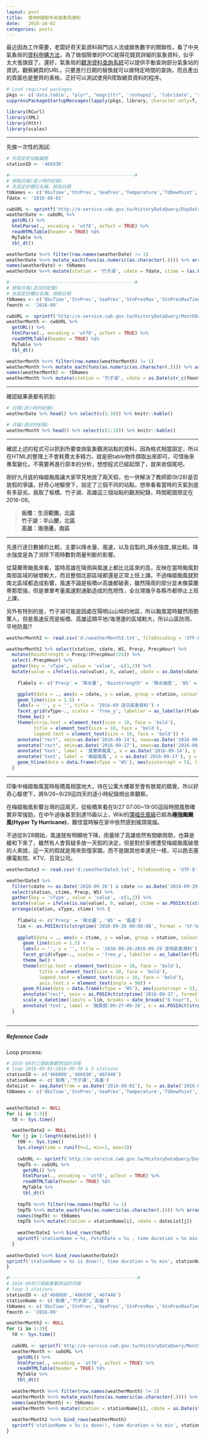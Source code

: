 ```yaml
---
layout: post
title:  使用R擷取中央氣象局資料
date:   2016-10-02
categories: posts
---
```


最近因為工作需要，老闆好奇天氣資料與門店人流或銷售數字的關聯性，看了中央氣象局的[資料申購方法](http://e-service.cwb.gov.tw/wdps/cwb_fee.htm)，為了做個簡單的POC就得花錢買詳細的氣象資料，似乎太大張旗鼓了。還好，氣象局的[觀測資料查詢系統](http://e-service.cwb.gov.tw/HistoryDataQuery/index.jsp)可以提供手動查詢部分氣象站的資訊，觀察網頁的URL，只要進行日期的替換就可以做特定時間的查詢，而且產出的頁面也是整齊的表格，正好可以測試使用R爬取網頁資料的程序。


```r
# Load required packages
pkgs <- c('data.table', "plyr", "magrittr", 'reshape2', 'lubridate', 'stringr', 'ggplot2', 'dplyr', 'tidyr')
suppressPackageStartupMessages(lapply(pkgs, library, character.only=T, lib.loc = .libPaths()[1]))

library(RCurl)
library(XML)
library(httr)
library(scales)

```

***

先做一次性的測試:  

```r
# 先設定好站點編號
stationID <- '466930'

#----------------------------------------------#
# 撈取日報(逐小時的紀錄)
# 先設定好欄位名稱，撈取日期
tbNames <- c('ObsTime','StnPres','SeaPres','Temperature','TdDewPoint','RH','WS','WD','WSGust','WDGust','Precp','PrecpHour','SunShine','GloblRad','Visb')
fdate <- '2016-09-01'

cwbURL <- sprintf('http://e-service.cwb.gov.tw/HistoryDataQuery/DayDataController.do?command=viewMain&station=%s&stname=%s&datepicker=%s', stationID, '%25E8%2587%25BA%25E5%258C%2597', fdate)
weatherDate <- cwbURL %>%
  getURL() %>%
  htmlParse(., encoding = 'utf8', asText = TRUE) %>%
  readHTMLTable(header = TRUE) %$%
  MyTable %>%
  tbl_dt()

weatherDate %<>% filter(row.names(weatherDate) != 1)
weatherDate %<>% mutate_each(funs(as.numeric(as.character(.)))) %>% arrange(V1)
names(weatherDate) <- tbNames
weatherDate %<>% mutate(station = '竹子湖', cdate = fdate, ctime = (as.POSIXct(fdate)+hours(ObsTime-1)))

#----------------------------------------------#
# 撈取月報(逐日的紀錄)
# 先設定好欄位名稱，撈取日期
tbNames <- c('ObsTime','StnPres','SeaPres','StnPresMax','StnPresMaxTime','StnPresMin','StnPresMinTime','Temperature','TMax','TMaxTime','TMin','TMinTime','TdDewPoint','RH','RHMin','RHMinTime','WS','WD','WSGust','WDGust','WGustTime','Precp','PrecpHour','PrecpMax10','PrecpMax10Time','PrecpHrMax','PrecpHrMaxTime','SunShine','SunShineRate','GloblRad','VisbMean','EvapA')
fmonth <- '2016-09'

cwbURL <- sprintf('http://e-service.cwb.gov.tw/HistoryDataQuery/MonthDataController.do?command=viewMain&station=%s&stname=%s&datepicker=%s', stationID, '%25E7%25AB%25B9%25E5%25AD%2590%25E6%25B9%2596', fmonth)
weatherMonth <- cwbURL %>% 
  getURL() %>% 
  htmlParse(., encoding = 'utf8', asText = TRUE) %>% 
  readHTMLTable(header = TRUE) %$%
  MyTable %>% 
  tbl_dt()

weatherMonth %<>% filter(row.names(weatherMonth) != 1)
weatherMonth %<>% mutate_each(funs(as.numeric(as.character(.)))) %>% arrange(V1) 
names(weatherMonth) <- tbNames
weatherMonth %<>% mutate(station = '竹子湖', cdate = as.Date(str_c(fmonth, ObsTime, sep = '-')))

```

***

確認結果表都有抓到:
```r
# 日報(逐小時的紀錄)
weatherDate %>% head() %>% select(c(1:10)) %>% knitr::kable()

# 月報(逐日的紀錄)
weatherMonth %>% head() %>% select(c(1:10)) %>% knitr::kable()

```

***

確認上述的程式可以抓到所要查詢氣象觀測站點的資料，因為格式相當固定，所以在HTML的整理上不會耗費太多精力，就是把table物件擷取出來即可。可惜後來專案變化，不需要再進行原本的分析，想想程式已經起頭了，就來收個尾吧。

剛好九月底的梅姬颱風讓大家罕見地放了兩天假，也一併解決了教師節(9/28)是否放假的爭議，好奇心地驅使下，設定了三個不同的站點，想來看看當時的天氣到底有多惡劣。我取了板橋、竹子湖、高雄這三個站點的觀測紀錄，時間範圍限定在2016-09。

> 
**板橋：生活範圍，北區**  
**竹子湖：半山腰，北區**  
**高雄：海港邊，南區**  

***

先進行逐日數據的比較，主要以降水量、風速，以及自製的_降水強度_做比較。降水強度是為了消除下雨時數對雨量判斷的影響。

從莫蘭蒂颱風來看，當時高雄在降雨與風速上都比北區來的高，反映在當時颱風對南部區域的破壞較大，而且整個北部區域都還是正常上班上課。不過梅姬颱風就對南北區域都造成影響，風速不論是板橋or高雄都破表，雖然降雨的部分並未像莫蘭蒂那麼強，但是單單考量風速對通勤造成的危險性，全台灣幾乎各縣市都停止上班上課。

另外有特別的是，竹子湖可能是因處在陽明山山坳的地區，所以颱風當時雖然雨勢驚人，但是風速反而是板橋、高雄這類平地/海港邊的區域較大，所以山區防雨、平地防風!?

```r
weatherMonth2 <- read.csv('d:/weatherMonth2.txt', fileEncoding = 'UTF-8', sep = ',', header = TRUE, stringsAsFactors = FALSE) %>% tbl_dt()

weatherMonth2 %>% select(station, cdate, WS, Precp, PrecpHour) %>%
  mutate(RainStrength = Precp/(PrecpHour/24)) %>%
  select(-PrecpHour) %>%
  gather(key = 'vType', value = 'value', -c(1,2)) %>%
  mutate(value = ifelse(is.na(value), 0, value), cdate = as.Date(cdate)) %>% {
    
    flabels <- c('Precp' = '降水量', 'RainStrength' = '降水強度', 'WS' = '風速')

    ggplot(data = ., aes(x = cdate, y = value, group = station, colour = station)) +
    geom_line(size = 1.5) +
    labs(x = '', y = '', title = '2016-09 逐日氣象資料') +
    facet_grid(vType~., scales = 'free_y', labeller = as_labeller(flabels)) +
    theme_bw() +
    theme(strip.text = element_text(size = 10, face = 'bold'),
          title = element_text(size = 10, face = 'bold'),
          legend.text = element_text(size = 10, face = 'bold')) +
    annotate("rect", xmin=as.Date('2016-09-14'), xmax=as.Date('2016-09-15'), ymin=0, ymax=Inf, alpha=0.2, fill="red") +
    annotate("rect", xmin=as.Date('2016-09-27'), xmax=as.Date('2016-09-28'), ymin=0, ymax=Inf, alpha=0.2, fill="red") +
    annotate('text', label = '莫蘭蒂颱風', x = as.Date('2016-09-14'), y = Inf, vjust = 2, hjust = 1) +
    annotate('text', label = '梅姬颱風', x = as.Date('2016-09-27'), y = Inf, vjust = 2, hjust = 1) +
    geom_hline(data = data.frame(vType = 'WS'), aes(yintercept = 5), linetype = 2, colour = 'grey50')
  }

```

***

印象中梅姬颱風當時板橋風相當地大，待在公寓大樓甚至會有敖晃的錯覺，所以好奇心驅使下，將9/26~9/29這四天的逐小時紀錄撈出來觀察。

在梅姬颱風影響台灣的這兩天，從板橋來看在9/27 07:00~19:00這段時間風勢確實非常強勁，在中午過後甚至到達15級以上，Wiki的[蒲福氏風級](https://zh.wikipedia.org/wiki/%E8%92%B2%E7%A6%8F%E6%B0%8F%E9%A2%A8%E7%B4%9A)已經為**極強颱颶風(Hyper Ty Hurricane)**，難怪當時躲在家中依然感到搖頭晃腦。

不過從9/28開始，風速就有明顯地下降，雨量除了高雄依然有間歇雨勢，也算是緩和下來了，雖然有人會質疑多放一天假的決定，但是對於家裡遭受梅姬颱風破壞的人來說，這一天的假就是用來恢復家園，而不是跟其他幸運兒一樣，可以跑去塞爆電影院、KTV、百貨公司。

```r
weatherDate3 <- read.csv('d:/weatherDate3.txt', fileEncoding = 'UTF-8', sep = ',', header = TRUE, stringsAsFactors = FALSE) %>% tbl_dt()

weatherDate3 %>% 
  filter(cdate >= as.Date('2016-09-26') & cdate <= as.Date('2016-09-29')) %>% 
  select(station, ctime, Precp, WS) %>% 
  gather(key = 'vType', value = 'value', -c(1,2)) %>%
  mutate(value = ifelse(is.na(value), 0, value), ctime = as.POSIXct(strptime(ctime, format = '%Y-%m-%d %H:%M:%S'))) %>% 
  arrange(station, vType, ctime) %>% {
   
    flabels <- c('Precp' = '降水量', 'WS' = '風速')
    lim <- as.POSIXct(c(strptime('2016-09-26 00:00:00', format = '%Y-%m-%d %H:%M:%S'), strptime('2016-09-30 00:00:00', format = '%Y-%m-%d %H:%M:%S')))
    
    ggplot(data = ., aes(x = ctime, y = value, group = station, colour = station)) +
      geom_line(size = 1.5) + 
      labs(x = '', y = '', title = '2016-09-26~2016-09-29 逐時氣象資料') +
      facet_grid(vType~., scales = 'free_y', labeller = as_labeller(flabels)) +
      theme_bw() +
      theme(strip.text = element_text(size = 10, face = 'bold'),
            title = element_text(size = 10, face = 'bold'),
            legend.text = element_text(size = 10, face = 'bold'),
            axis.text.x = element_text(angle = 90)) +
      geom_hline(data = data.frame(vType = 'WS'), aes(yintercept = 5), linetype = 2, colour = 'grey50') +
      annotate("rect", xmin = as.POSIXct(strptime('2016-09-27', format = '%Y-%m-%d')), xmax = as.POSIXct(strptime('2016-09-29', format = '%Y-%m-%d')), ymin=0, ymax=Inf, alpha=0.2, fill="red") +
      scale_x_datetime(limits = lim, breaks = date_breaks("6 hour"), labels = date_format("%m/%d %H:%M", tz = 'Asia/Taipei')) +
      annotate('text', label = '颱風假:09-27~09-28', x = as.POSIXct(strptime('2016-09-29', format = '%Y-%m-%d')), y = Inf, vjust = 2, hjust = 1)
  }
  
```


***

##### **Reference Code**
Loop process:

```r
# 2016-09的三個氣象觀測站的日報
# loop 2016-09-01~2016-09-30 & 3 stations
stationID <- c('466880','466930','467440')
stationName <- c('板橋','竹子湖','高雄')
dateList <- seq.Date(from = as.Date('2016-09-01'), to = as.Date('2016-09-30'), by = 'days')
tbNames <- c('ObsTime','StnPres','SeaPres','Temperature','TdDewPoint','RH','WS','WD','WSGust','WDGust','Precp','PrecpHour','SunShine','GloblRad','Visb')


weatherDate3 <- NULL
for (i in 1:3){
  t0 <- Sys.time()

  weatherDate2 <- NULL
  for (j in 1:length(dateList)) {
    t00 <- Sys.time()
    Sys.sleep(time = runif(n=1, min=1, max=3))
    
    cwbURL <- sprintf('http://e-service.cwb.gov.tw/HistoryDataQuery/DayDataController.do?command=viewMain&station=%s&stname=%s&datepicker=%s', stationID[i], '%25E8%2587%25BA%25E5%258C%2597', dateList[j])
    tmpTb <- cwbURL %>% 
      getURL() %>% 
      htmlParse(., encoding = 'utf8', asText = TRUE) %>% 
      readHTMLTable(header = TRUE) %$%
      MyTable %>% 
      tbl_dt()
    
    tmpTb %<>% filter(row.names(tmpTb) != 1)
    tmpTb %<>% mutate_each(funs(as.numeric(as.character(.)))) %>% arrange(V1) 
    names(tmpTb) <- tbNames
    tmpTb %<>% mutate(station = stationName[i], cdate = dateList[j])
    
    weatherDate2 %<>% bind_rows(tmpTb)
    sprintf('stationName = %s, FetchDate = %s , time duration = %s min', stationName[i], dateList[j], difftime(Sys.time(), t00, units = 'mins')) %>% print()
  }
  
weatherDate3 %<>% bind_rows(weatherDate2)
sprintf('stationName = %s is done!!, time duration = %s min', stationName[i], difftime(Sys.time(), t0, units = 'mins')) %>% print()
}

#-----------------------------------------------#
# 2016-09的三個氣象觀測站的月報
# loop 3 stations
stationID <- c('466880','466930','467440')
stationName <- c('板橋','竹子湖','高雄')
tbNames <- c('ObsTime','StnPres','SeaPres','StnPresMax','StnPresMaxTime','StnPresMin','StnPresMinTime','Temperature','TMax','TMaxTime','TMin','TMinTime','TdDewPoint','RH','RHMin','RHMinTime','WS','WD','WSGust','WDGust','WGustTime','Precp','PrecpHour','PrecpMax10','PrecpMax10Time','PrecpHrMax','PrecpHrMaxTime','SunShine','SunShineRate','GloblRad','VisbMean','EvapA')
fmonth <- '2016-09'

weatherMonth2 <- NULL
for (i in 1:3){
  t0 <- Sys.time()
  
  cwbURL <- sprintf('http://e-service.cwb.gov.tw/HistoryDataQuery/MonthDataController.do?command=viewMain&station=%s&stname=%s&datepicker=%s', stationID[i], '%25E7%25AB%25B9%25E5%25AD%2590%25E6%25B9%2596', fmonth)
  weatherMonth <- cwbURL %>% 
    getURL() %>% 
    htmlParse(., encoding = 'utf8', asText = TRUE) %>% 
    readHTMLTable(header = TRUE) %$%
    MyTable %>% 
    tbl_dt()
  
  weatherMonth %<>% filter(row.names(weatherMonth) != 1)
  weatherMonth %<>% mutate_each(funs(as.numeric(as.character(.)))) %>% arrange(V1) 
  names(weatherMonth) <- tbNames
  weatherMonth %<>% mutate(station = stationName[i], cdate = as.Date(str_c(fmonth, ObsTime, sep = '-')))
  
  weatherMonth2 %<>% bind_rows(weatherMonth)
  sprintf('stationName = %s is done!!, time duration = %s min', stationName[i], difftime(Sys.time(), t0, units = 'mins')) %>% print()
}

```




